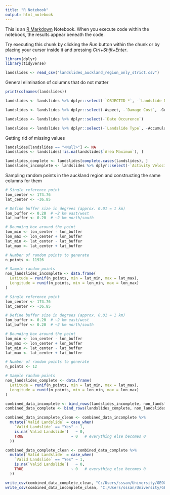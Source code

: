 ---
title: "R Notebook"
output: html_notebook
---

This is an [R Markdown](http://rmarkdown.rstudio.com) Notebook. When you execute code within the notebook, the results appear beneath the code. 

Try executing this chunk by clicking the *Run* button within the chunk or by placing your cursor inside it and pressing *Ctrl+Shift+Enter*. 

```{r}
library(dplyr)
library(tidyverse)
```
```{r}
landslides <- read_csv("landslides_auckland_region_only_strict.csv")
```
General elimination of columns that do not matter
```{r}
print(colnames(landslides))
```

```{r}
landslides <- landslides %>% dplyr::select(-`OBJECTID *`, -`Landslide Database GUID *`, -`Landslide Description`, -`Landslide Description`, -Name, -`Activity Type`, -Description, -`Source Description`, -`Parent ID Value`, - `Parent ID Name`, -`Primary Movement ID`, -`Created On`, -`Activity Recent`, -`Area Method`, -`Cause Primary`, -`Cause Secondary`, -Comments, -`Damage Assets`, -`Damage Cost Base`, -`Damage Deaths`, -`Damage Description`, -`Damage Environmental`, -`Damage Injuries`, -`Date Confidence`, -`Dating Method Accuracy`, -Deaths, -Depletion, -`Depth Rupture`, -Disabled, -`Geometry Modified On`, -`How was this Landslide Found?`, -`How Serious`, -`Impacted Features`, -Injuries, -`Is Duplicate Landslide`, -`Is Public`, -`Location Accuracy`, -`Location Description`, -`Material Debris Type`, -`Material Type`, -`Shape *`, -`GlobalID *`, -`Primary Movement Type Sub Class ID`, -`Unique ID of Landslide in Original Database`, -`Modified On`, -`Recent Date Occurrence`, -`Upslope Catchment Description`, -`Trigger Rainfall 7 Day`, -`Trigger Rainfall 3 Day`, -`Trigger Rainfall 1 Day`, -`Trigger Earthquake`, -`Source Type`, -`Source Bulk Upload`, -`Size of Slip`, -`Secondary Movement`, -`Region`, -`Recent Movement`, -`QA Status`, -`QA Level`, -`Project ID`, -`Primary Movement`, -`Physical Setting`, -`Number of Slips`, -`Movement Style`, -`Movement`, -`Method`)
```

```{r}
landslides <- landslides %>% dplyr::select(-Aspect, -`Damage Cost`, -Geology, -Geomorphology, -`Location Accuracy GNS`, -Vegetation)
```

```{r}
landslides <- landslides %>% dplyr::select(-`Date Occurence`)
```

```{r}
landslides <- landslides %>% dplyr::select(-`Landslide Type`, -Accumulation)
```

Getting rid of missing values 

```{r}
landslides[landslides == "<Null>"] <- NA
landslides <- landslides[!is.na(landslides$`Area Maximum`), ]
```

```{r}
landslides_complete <- landslides[complete.cases(landslides), ]
landslides_incomplete <- landslides %>% dplyr::select(-`Activity Velocity`, -`Angle Rupture Surface`, -`Angle Slope Displaced`, -`Angle Slope Prior`, -`Area Minimum`, -Length, -Scarp, -`Travel Angle`, -`Volume Maximum`, -`Volume Minimum`, -Width, -`Width Rupture`)
```



Sampling random points in the auckland region and constructing the same columns for them


```{r}
# Single reference point
lon_center <- 174.76
lat_center <- -36.85

# Define buffer size in degrees (approx. 0.01 ≈ 1 km)
lon_buffer <- 0.20  # ~2 km east/west
lat_buffer <- 0.20  # ~2 km north/south

# Bounding box around the point
lon_min <- lon_center - lon_buffer
lon_max <- lon_center + lon_buffer
lat_min <- lat_center - lat_buffer
lat_max <- lat_center + lat_buffer

# Number of random points to generate
n_points <- 11926

# Sample random points
non_landslides_incomplete <- data.frame(
  Latitude = runif(n_points, min = lat_min, max = lat_max),
  Longitude = runif(n_points, min = lon_min, max = lon_max)
)
```


```{r}
# Single reference point
lon_center <- 174.76
lat_center <- -36.85

# Define buffer size in degrees (approx. 0.01 ≈ 1 km)
lon_buffer <- 0.20  # ~2 km east/west
lat_buffer <- 0.20  # ~2 km north/south

# Bounding box around the point
lon_min <- lon_center - lon_buffer
lon_max <- lon_center + lon_buffer
lat_min <- lat_center - lat_buffer
lat_max <- lat_center + lat_buffer

# Number of random points to generate
n_points <- 12

# Sample random points
non_landslides_complete <- data.frame(
  Latitude = runif(n_points, min = lat_min, max = lat_max),
  Longitude = runif(n_points, min = lon_min, max = lon_max)
)
```



```{r}
combined_data_incomplete <- bind_rows(landslides_incomplete, non_landslides_incomplete)
combined_data_complete <- bind_rows(landslides_complete, non_landslides_complete)
```


```{r}
combined_data_incomplete_clean <- combined_data_incomplete %>%
  mutate(`Valid Landslide` = case_when(
    `Valid Landslide` == "Yes" ~ 1,
    is.na(`Valid Landslide`)   ~ 0,
    TRUE                     ~ 0   # everything else becomes 0
  ))
```

```{r}
combined_data_complete_clean <- combined_data_complete %>%
  mutate(`Valid Landslide` = case_when(
    `Valid Landslide` == "Yes" ~ 1,
    is.na(`Valid Landslide`)   ~ 0,
    TRUE                     ~ 0   # everything else becomes 0
  ))
```


```{r}
write_csv(combined_data_complete_clean, "C:/Users/sssan/University/GEOG761/combined_data_complete_clean.csv")
write_csv(combined_data_incomplete_clean, "C:/Users/sssan/University/GEOG761/combined_data_incomplete_clean.csv")
```

